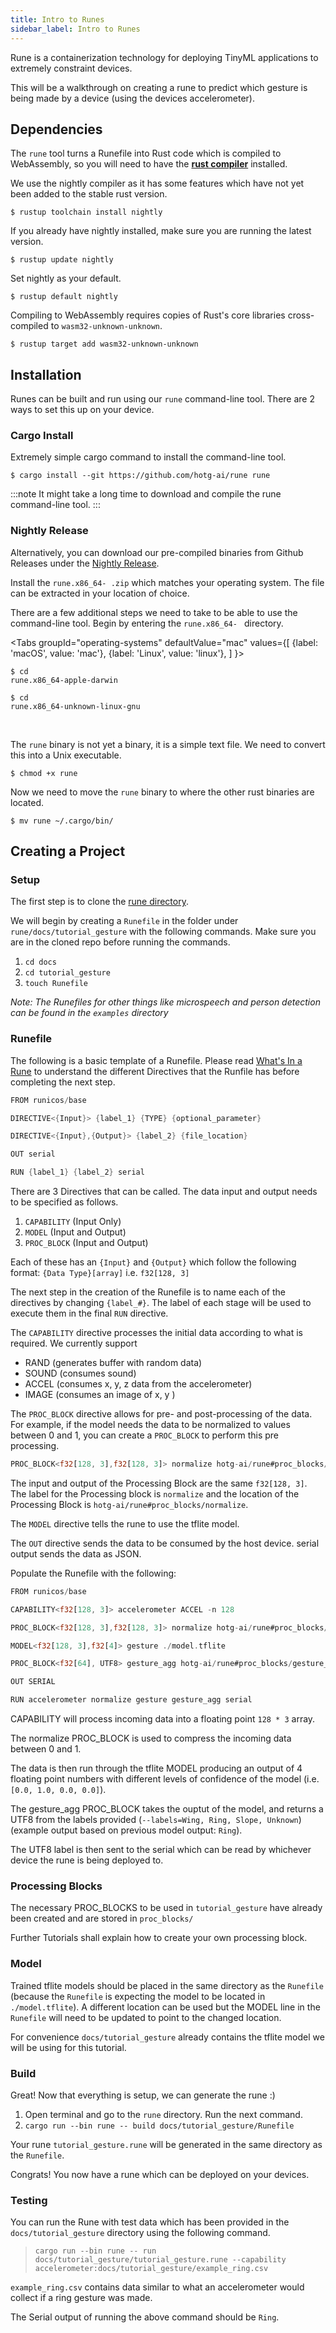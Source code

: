 ```yaml
---
title: Intro to Runes
sidebar_label: Intro to Runes
---
```


Rune is a containerization technology for deploying TinyML applications to extremely constraint devices.

This will be a walkthrough on creating a rune to predict which gesture is being made by a device (using the devices accelerometer).

## Dependencies

The `rune` tool turns a Runefile into Rust code which is compiled to WebAssembly, so you will need to have the [**rust compiler**](https://rustup.rs/) installed.

We use the nightly compiler as it has some features which have not yet been added to the stable rust version.

```console
$ rustup toolchain install nightly
```

If you already have nightly installed, make sure you are running the latest version.

```console
$ rustup update nightly
```

Set nightly as your default.

```console
$ rustup default nightly
```

Compiling to WebAssembly requires copies of Rust's core libraries cross-compiled to `wasm32-unknown-unknown`.

```console
$ rustup target add wasm32-unknown-unknown
```

## Installation

Runes can be built and run using our `rune` command-line tool. There are 2 ways to set this up on your device.

### Cargo Install

Extremely simple cargo command to install the command-line tool.

```console
$ cargo install --git https://github.com/hotg-ai/rune rune
```

:::note
It might take a long time to download and compile the rune command-line tool.
:::

### Nightly Release

Alternatively, you can download our pre-compiled binaries from Github Releases under the [Nightly Release](https://github.com/hotg-ai/rune/releases/tag/nightly).

Install the `rune.x86_64- .zip` which matches your operating system. The file can be extracted in your location of choice.

There are a few additional steps we need to take to be able to use the command-line tool. Begin by entering the `rune.x86_64- ` directory.

<Tabs
  groupId="operating-systems"
  defaultValue="mac"
  values={[
    {label: 'macOS', value: 'mac'},
    {label: 'Linux', value: 'linux'},
  ]
}>
  <TabItem value="mac"><pre><code>$ cd rune.x86_64-apple-darwin</code></pre></TabItem>
  <TabItem value="linux"><pre><code>$ cd rune.x86_64-unknown-linux-gnu</code></pre></TabItem>
</Tabs> <br />

The `rune` binary is not yet a binary, it is a simple text file. We need to convert this into a Unix executable.

```console
$ chmod +x rune
```

Now we need to move the `rune` binary to where the other rust binaries are located.

```console
$ mv rune ~/.cargo/bin/
```

## Creating a Project

### Setup

The first step is to clone the [rune directory](https://github.com/hotg-ai/rune).

We will begin by creating a `Runefile` in the folder under `rune/docs/tutorial_gesture` with the following commands. Make sure you are in the cloned repo before running the commands.

1. `cd docs`
2. `cd tutorial_gesture`
3. `touch Runefile`

*Note: The Runefiles for other things like microspeech and person detection can be found in the `examples` directory*

### Runefile

The following is a basic template of a Runefile. Please read [What's In a Rune](https://Tinyverse.substack.com/p/whats-in-a-rune) to understand the different Directives that the Runfile has before completing the next step.

```rust
FROM runicos/base

DIRECTIVE<{Input}> {label_1} {TYPE} {optional_parameter}

DIRECTIVE<{Input},{Output}> {label_2} {file_location}

OUT serial

RUN {label_1} {label_2} serial
```

There are 3 Directives that can be called. The data input and output needs to be specified as follows.

1. `CAPABILITY` (Input Only)
2. `MODEL` (Input and Output)
3. `PROC_BLOCK` (Input and Output)

Each of these has an `{Input}` and `{Output}` which follow the following format:
      `{Data Type}[array]` i.e. `f32[128, 3]`

The next step in the creation of the Runefile is to name each of the directives by changing `{label_#}`. The label of each stage will be used to execute them in the final `RUN` directive.

The `CAPABILITY` directive processes the initial data according to what is required. We currently support

- RAND (generates buffer with random data)
- SOUND (consumes sound)
- ACCEL (consumes x, y, z data from the accelerometer)
- IMAGE (consumes an image of x, y )

The `PROC_BLOCK` directive allows for pre- and post-processing of the data. For example, if the model needs the data to be normalized to values between 0 and 1, you can create a `PROC_BLOCK` to perform this pre processing.

```rust
PROC_BLOCK<f32[128, 3],f32[128, 3]> normalize hotg-ai/rune#proc_blocks/normalize
```

The input and output of the Processing Block are the same `f32[128, 3]`. The label for the Processing block is `normalize` and the location of the Processing Block is `hotg-ai/rune#proc_blocks/normalize`.

The `MODEL` directive tells the rune to use the tflite model.

The `OUT` directive sends the data to be consumed by the host  device. serial output sends the data as JSON.

Populate the Runefile with the following:

```rust title="Runefile"
FROM runicos/base

CAPABILITY<f32[128, 3]> accelerometer ACCEL -n 128

PROC_BLOCK<f32[128, 3],f32[128, 3]> normalize hotg-ai/rune#proc_blocks/normalize

MODEL<f32[128, 3],f32[4]> gesture ./model.tflite

PROC_BLOCK<f32[64], UTF8> gesture_agg hotg-ai/rune#proc_blocks/gesture_agg --labels=Wing,Ring,Slope,Unknown

OUT SERIAL

RUN accelerometer normalize gesture gesture_agg serial
```

CAPABILITY will process incoming data into a floating point `128 * 3` array.

The normalize PROC_BLOCK is used to compress the incoming data between 0 and 1.

The data is then run through the tflite MODEL producing an output of 4 floating point numbers with different levels of confidence of the model (i.e. `[0.0, 1.0, 0.0, 0.0]`).

The gesture_agg PROC_BLOCK takes the ouptut of the model, and returns a UTF8 from the labels provided (`--labels=Wing, Ring, Slope, Unknown`)
(example output based on previous model output: `Ring`).

The UTF8 label is then sent to the serial which can be read by whichever device the rune is being deployed to.

### Processing Blocks

The necessary PROC_BLOCKS to be used in `tutorial_gesture` have already been created and are stored in `proc_blocks/`

Further Tutorials shall explain how to create your own processing block.

### Model

Trained tflite models should be placed in the same directory as the `Runefile` (because the `Runefile` is expecting the model to be located in `./model.tflite`). A different location can be used but the MODEL line in the `Runefile` will need to be updated to point to the changed location.

For convenience `docs/tutorial_gesture` already contains the tflite model we will be using for this tutorial.

### Build

Great! Now that everything is setup, we can generate the rune :)

1. Open terminal and go to the `rune` directory. Run the next command.
2. `cargo run --bin rune -- build docs/tutorial_gesture/Runefile`

Your rune `tutorial_gesture.rune` will be generated in the same directory as the `Runefile`.

Congrats! You now have a rune which can be deployed on your devices.

### Testing

You can run the Rune with test data which has been provided in the `docs/tutorial_gesture` directory using the following command.

>```cargo run --bin rune -- run docs/tutorial_gesture/tutorial_gesture.rune --capability accelerometer:docs/tutorial_gesture/example_ring.csv```

`example_ring.csv` contains data similar to what an accelerometer would collect if a ring gesture was made.

The Serial output of running the above command should be `Ring`.
